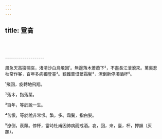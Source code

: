 ```yaml
---
---
---
```

title: 登高
---





<br/><br/><br/>--------------------

風急天高猿嘯哀，渚清沙白鳥飛回¹。無邊落木蕭蕭下²，不盡長江滾滾來。萬裏悲秋常作客，百年多病獨登臺³。艱難苦恨繁霜鬢⁴，潦倒新停濁酒杯⁵。

¹飛回，旋轉地飛翔。

²落木，指落葉。

³百年，等於說一生。

⁴苦恨，等於說非常恨。繁，多。霜鬢，指白髮。

⁵潦倒，衰頹。停杯，當時杜甫因肺病而戒酒。哀，回，來，臺，杯，押韻（灰韻）。